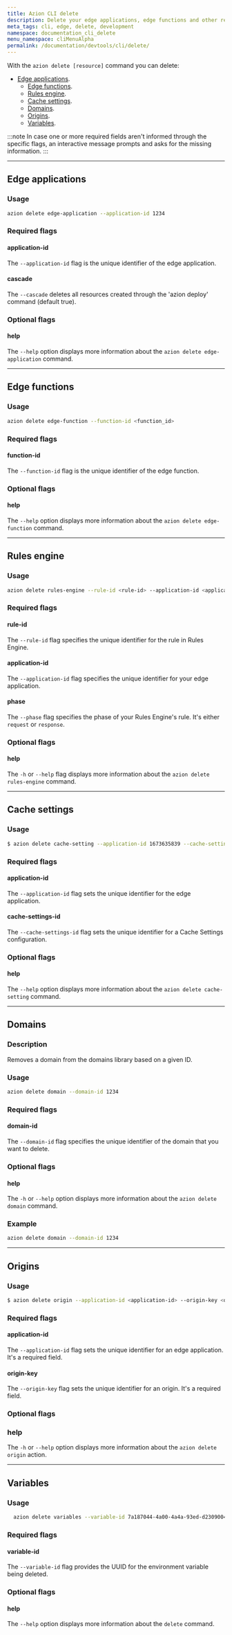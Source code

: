 ```yaml
---
title: Azion CLI delete
description: Delete your edge applications, edge functions and other resources through Azion CLI.
meta_tags: cli, edge, delete, development
namespace: documentation_cli_delete
menu_namespace: cliMenuAlpha
permalink: /documentation/devtools/cli/delete/
---
```


With the `azion delete [resource]` command you can delete:

- [Edge applications](#edge-applications).
    - [Edge functions](#edge-functions). 
    - [Rules engine](#rules-engine). 
    - [Cache settings](#cache-settings).
    - [Domains](#domains).
    - [Origins](#origins). 
    - [Variables](#variables).

:::note 
In case one or more required fields aren't informed through the specific flags, an interactive message prompts and asks for the missing information.
:::

---

## Edge applications

### Usage

```bash
azion delete edge-application --application-id 1234
```

### Required flags

#### application-id

The `--application-id` flag is the unique identifier of the edge application.

#### cascade

The `--cascade` deletes all resources created through the 'azion deploy' command (default true).

### Optional flags

#### help

The `--help` option displays more information about the `azion delete edge-application` command.

---

## Edge functions

### Usage

```bash
azion delete edge-function --function-id <function_id>
```

### Required flags

#### function-id

The `--function-id` flag is the unique identifier of the edge function.

### Optional flags

#### help

The `--help` option displays more information about the `azion delete edge-function` command.

---

## Rules engine

### Usage

```bash
azion delete rules-engine --rule-id <rule-id> --application-id <application-id> --phase <phase>
```

### Required flags

#### rule-id

The `--rule-id` flag specifies the unique identifier for the rule in Rules Engine.

#### application-id

The `--application-id` flag specifies the unique identifier for your edge application.

#### phase

The `--phase` flag specifies the phase of your Rules Engine's rule. It's either `request` or `response`.

### Optional flags

#### help

The `-h` or `--help` flag displays more information about the `azion delete rules-engine` command.

---

## Cache settings

### Usage

```bash
$ azion delete cache-setting --application-id 1673635839 --cache-settings-id 107313
```

### Required flags

#### application-id

The `--application-id` flag sets the unique identifier for the edge application.

#### cache-settings-id

The `--cache-settings-id` flag sets the unique identifier for a Cache Settings configuration.

### Optional flags

#### help

The `--help` option displays more information about the `azion delete cache-setting` command.

---

## Domains

### Description

Removes a domain from the domains library based on a given ID.

### Usage

```bash
azion delete domain --domain-id 1234
```

### Required flags

#### domain-id

The `--domain-id` flag specifies the unique identifier of the domain that you want to delete.

### Optional flags

#### help

The `-h` or `--help` option displays more information about the `azion delete domain` command.

### Example

```bash
azion delete domain --domain-id 1234
```

---

## Origins 

### Usage

```bash
$ azion delete origin --application-id <application-id> --origin-key <origin-key>
```

### Required flags

#### application-id

The `--application-id` flag sets the unique identifier for an edge application. It's a required field.

#### origin-key

The `--origin-key` flag sets the unique identifier for an origin. It's a required field.

### Optional flags

### help

The `-h` or `--help` option displays more information about the `azion delete origin` action.

---


## Variables

### Usage

```bash
  azion delete variables --variable-id 7a187044-4a00-4a4a-93ed-d230900423221f3
```

### Required flags

#### variable-id

The `--variable-id` flag provides the UUID for the environment variable being deleted.

### Optional flags

#### help

The `--help` option displays more information about the `delete` command.


